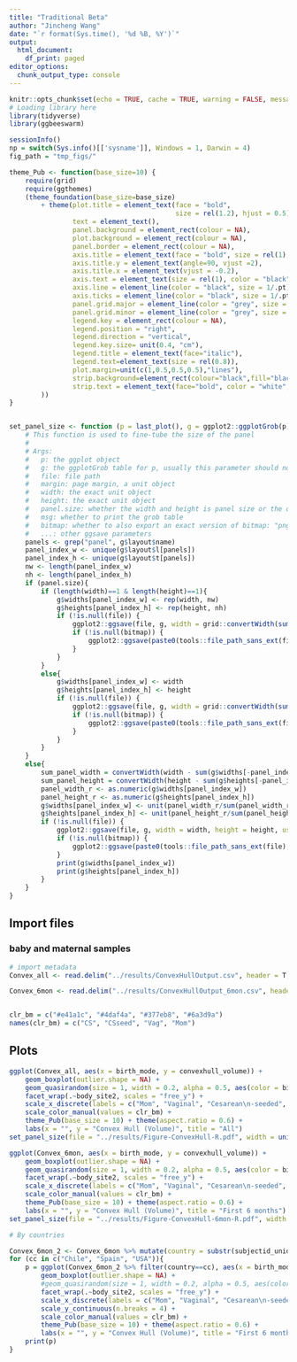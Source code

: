 ```yaml
---
title: "Traditional Beta"
author: "Jincheng Wang"
date: "`r format(Sys.time(), '%d %B, %Y')`"
output:
  html_document:
    df_print: paged
editor_options:
  chunk_output_type: console
---
```


```r
knitr::opts_chunk$set(echo = TRUE, cache = TRUE, warning = FALSE, message = FALSE)
# Loading library here
library(tidyverse)
library(ggbeeswarm)

sessionInfo()
np = switch(Sys.info()[['sysname']], Windows = 1, Darwin = 4)
fig_path = "tmp_figs/"
```

```r
theme_Pub <- function(base_size=10) {
    require(grid)
    require(ggthemes)
    (theme_foundation(base_size=base_size)
        + theme(plot.title = element_text(face = "bold",
                                          size = rel(1.2), hjust = 0.5),
                text = element_text(),
                panel.background = element_rect(colour = NA),
                plot.background = element_rect(colour = NA),
                panel.border = element_rect(colour = NA),
                axis.title = element_text(face = "bold", size = rel(1), color = "black"),
                axis.title.y = element_text(angle=90, vjust =2),
                axis.title.x = element_text(vjust = -0.2),
                axis.text = element_text(size = rel(1), color = "black"),
                axis.line = element_line(color = "black", size = 1/.pt),
                axis.ticks = element_line(color = "black", size = 1/.pt),
                panel.grid.major = element_line(color = "grey", size = 0.1),
                panel.grid.minor = element_line(color = "grey", size = 0.1),
                legend.key = element_rect(colour = NA),
                legend.position = "right",
                legend.direction = "vertical",
                legend.key.size= unit(0.4, "cm"),
                legend.title = element_text(face="italic"),
                legend.text=element_text(size = rel(0.8)),
                plot.margin=unit(c(1,0.5,0.5,0.5),"lines"),
                strip.background=element_rect(colour="black",fill="black"),
                strip.text = element_text(face="bold", color = "white", size = rel(1))
        ))
}


set_panel_size <- function (p = last_plot(), g = ggplot2::ggplotGrob(p), file = NULL, margin = unit(1, "mm"), width = unit(4, "cm"), height = unit(4, "cm"), panel.size = T, msg = F, bitmap = "png", useDingbats = F, ...) {
    # This function is used to fine-tube the size of the panel
    #
    # Args:
    #   p: the ggplot object
    #   g: the ggplotGrob table for p, usually this parameter should not be changed
    #   file: file path
    #   margin: page margin, a unit object
    #   width: the exact unit object
    #   height: the exact unit object
    #   panel.size: whether the width and height is panel size or the overall graph
    #   msg: whether to print the grob table
    #   bitmap: whether to also export an exact version of bitmap: "png", "tiff", NULL
    #   ...: other ggsave parameters
    panels <- grep("panel", g$layout$name)
    panel_index_w <- unique(g$layout$l[panels])
    panel_index_h <- unique(g$layout$t[panels])
    nw <- length(panel_index_w)
    nh <- length(panel_index_h)
    if (panel.size){
        if (length(width)==1 & length(height)==1){
            g$widths[panel_index_w] <- rep(width, nw)
            g$heights[panel_index_h] <- rep(height, nh)
            if (!is.null(file)) {
                ggplot2::ggsave(file, g, width = grid::convertWidth(sum(g$widths) + 2 * margin, unitTo = "in", valueOnly = TRUE), height = grid::convertHeight(sum(g$heights) + 2 * margin, unitTo = "in", valueOnly = TRUE), useDingbats = useDingbats, ...)
                if (!is.null(bitmap)) {
                    ggplot2::ggsave(paste0(tools::file_path_sans_ext(file), ".", bitmap), g, width = grid::convertWidth(sum(g$widths) + 2 * margin, unitTo = "in", valueOnly = TRUE), height = grid::convertHeight(sum(g$heights) + 2 * margin, unitTo = "in", valueOnly = TRUE),  dpi = 600, ...)
                }
            }
        }
        else{
            g$widths[panel_index_w] <- width
            g$heights[panel_index_h] <- height
            if (!is.null(file)) {
                ggplot2::ggsave(file, g, width = grid::convertWidth(sum(g$widths) + 2 * margin, unitTo = "in", valueOnly = TRUE), height = grid::convertHeight(sum(g$heights) + 2 * margin, unitTo = "in", valueOnly = TRUE), useDingbats = useDingbats, ...)
                if (!is.null(bitmap)) {
                    ggplot2::ggsave(paste0(tools::file_path_sans_ext(file), ".", bitmap), g, width = grid::convertWidth(sum(g$widths) + 2 * margin, unitTo = "in", valueOnly = TRUE), height = grid::convertHeight(sum(g$heights) + 2 * margin, unitTo = "in", valueOnly = TRUE),  dpi = 600, ...)
                }
            }
        }
    }
    else{
        sum_panel_width = convertWidth(width - sum(g$widths[-panel_index_w]) - 2 * margin, unitTo = "in", valueOnly = TRUE)
        sum_panel_height = convertWidth(height - sum(g$heights[-panel_index_h]) - 2 * margin, unitTo = "in", valueOnly = TRUE)
        panel_width_r <- as.numeric(g$widths[panel_index_w])
        panel_height_r <- as.numeric(g$heights[panel_index_h])
        g$widths[panel_index_w] <- unit(panel_width_r/sum(panel_width_r)*sum_panel_width, units = "in")
        g$heights[panel_index_h] <- unit(panel_height_r/sum(panel_height_r)*sum_panel_height, units = "in")
        if (!is.null(file)) {
            ggplot2::ggsave(file, g, width = width, height = height, useDingbats = useDingbats, ...)
            if (!is.null(bitmap)) {
                ggplot2::ggsave(paste0(tools::file_path_sans_ext(file), ".", bitmap), g, width = grid::convertWidth(sum(g$widths) + 2 * margin, unitTo = "in", valueOnly = TRUE), height = grid::convertHeight(sum(g$heights) + 2 * margin, unitTo = "in", valueOnly = TRUE),  dpi = 600, ...)
            }
            print(g$widths[panel_index_w])
            print(g$heights[panel_index_h])
        }
    }
}


```

## Import files
### baby and maternal samples
```r
# import metadata
Convex_all <- read.delim("../results/ConvexHullOutput.csv", header = T, sep = ",", na.strings = c("", "NA"), stringsAsFactors = F) %>% select(-X) %>% mutate(birth_mode = factor(birth_mode, levels = c("Mom", "Vag", "CSseed", "CS")), body_site2 = ifelse(body_site=="Forearm", "Skin", body_site))

Convex_6mon <- read.delim("../results/ConvexHullOutput_6mon.csv", header = T, sep = ",", na.strings = c("", "NA"), stringsAsFactors = F) %>% select(-X) %>% mutate(birth_mode = factor(birth_mode, levels = c("Mom", "Vag", "CSseed", "CS")), body_site2 = ifelse(body_site=="Forearm", "Skin", body_site))


clr_bm = c("#e41a1c", "#4daf4a", "#377eb8", "#6a3d9a")
names(clr_bm) = c("CS", "CSseed", "Vag", "Mom")
```

## Plots
```r

ggplot(Convex_all, aes(x = birth_mode, y = convexhull_volume)) +
    geom_boxplot(outlier.shape = NA) +
    geom_quasirandom(size = 1, width = 0.2, alpha = 0.5, aes(color = birth_mode), show.legend = F) +
    facet_wrap(.~body_site2, scales = "free_y") +
    scale_x_discrete(labels = c("Mom", "Vaginal", "Cesarean\n-seeded", "Cesarean")) +
    scale_color_manual(values = clr_bm) +
    theme_Pub(base_size = 10) + theme(aspect.ratio = 0.6) +
    labs(x = "", y = "Convex Hull (Volume)", title = "All")
set_panel_size(file = "../results/Figure-ConvexHull-R.pdf", width = unit(1.5, "in"), height = unit(0.9, "in"))

ggplot(Convex_6mon, aes(x = birth_mode, y = convexhull_volume)) +
    geom_boxplot(outlier.shape = NA) +
    geom_quasirandom(size = 1, width = 0.2, alpha = 0.5, aes(color = birth_mode), show.legend = F) +
    facet_wrap(.~body_site2, scales = "free_y") +
    scale_x_discrete(labels = c("Mom", "Vaginal", "Cesarean\n-seeded", "Cesarean")) +
    scale_color_manual(values = clr_bm) +
    theme_Pub(base_size = 10) + theme(aspect.ratio = 0.6) +
    labs(x = "", y = "Convex Hull (Volume)", title = "First 6 months")
set_panel_size(file = "../results/Figure-ConvexHull-6mon-R.pdf", width = unit(1.5, "in"), height = unit(0.9, "in"))
```

```r
# By countries

Convex_6mon_2 <- Convex_6mon %>% mutate(country = substr(subjectid_unique, 1, 2), country = case_when(country =="BL" ~ "Bolivia", country %in% c("Ch", "CH") ~ "Chile", country  =="ES" ~ "Spain", T ~ "USA"))
for (cc in c("Chile", "Spain", "USA")){
    p = ggplot(Convex_6mon_2 %>% filter(country==cc), aes(x = birth_mode, y = convexhull_volume)) +
        geom_boxplot(outlier.shape = NA) +
        #geom_quasirandom(size = 1, width = 0.2, alpha = 0.5, aes(color = birth_mode), show.legend = F) +
        facet_wrap(.~body_site2, scales = "free_y") +
        scale_x_discrete(labels = c("Mom", "Vaginal", "Cesarean\n-seeded", "Cesarean")) +
        scale_y_continuous(n.breaks = 4) +
        scale_color_manual(values = clr_bm) +
        theme_Pub(base_size = 10) + theme(aspect.ratio = 0.6) +
        labs(x = "", y = "Convex Hull (Volume)", title = "First 6 months")
    print(p)
}
```


